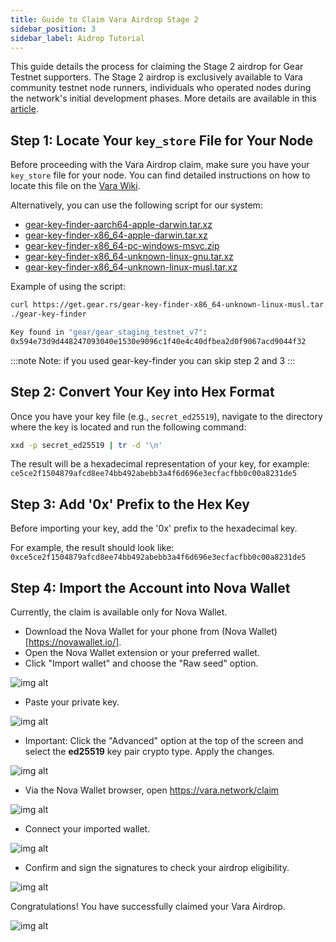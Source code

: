 ```yaml
---
title: Guide to Claim Vara Airdrop Stage 2
sidebar_position: 3
sidebar_label: Aidrop Tutorial
---
```


This guide details the process for claiming the Stage 2 airdrop for Gear Testnet supporters.
The Stage 2 airdrop is exclusively available to Vara community testnet node runners, individuals who operated nodes during the network's initial development phases.
More details are available in this [article](https://medium.com/@VaraNetwork/a-big-thank-you-to-the-vara-community-and-a-major-airdrops-update-38dbb4d8d6b2).

## Step 1: Locate Your `key_store` File for Your Node

Before proceeding with the Vara Airdrop claim, make sure you have your `key_store` file for your node. You can find detailed instructions on how to locate this file on the [Vara Wiki](https://wiki.gear-tech.io/docs/node/backup-restore/#network-key).

Alternatively, you can use the following script for our system:

- [gear-key-finder-aarch64-apple-darwin.tar.xz](https://get.gear.rs/gear-key-finder-aarch64-apple-darwin.tar.xz)
- [gear-key-finder-x86_64-apple-darwin.tar.xz](https://get.gear.rs/gear-key-finder-x86_64-apple-darwin.tar.xz)
- [gear-key-finder-x86_64-pc-windows-msvc.zip](https://get.gear.rs/gear-key-finder-x86_64-pc-windows-msvc.zip)
- [gear-key-finder-x86_64-unknown-linux-gnu.tar.xz](https://get.gear.rs/gear-key-finder-x86_64-unknown-linux-gnu.tar.xz)
- [gear-key-finder-x86_64-unknown-linux-musl.tar.xz](https://get.gear.rs/gear-key-finder-x86_64-unknown-linux-musl.tar.xz)

Example of using the script:

```bash
curl https://get.gear.rs/gear-key-finder-x86_64-unknown-linux-musl.tar.xz | tar xJ
./gear-key-finder

Key found in "gear/gear_staging_testnet_v7":
0x594e73d9d448247093040e1530e9096c1f40e4c40dfbea2d0f9067acd9044f32

```

:::note
Note: if you used gear-key-finder you can skip step 2 and 3
:::

## Step 2: Convert Your Key into Hex Format

Once you have your key file (e.g., `secret_ed25519`), navigate to the directory where the key is located and run the following command:

```bash
xxd -p secret_ed25519 | tr -d '\n'
```

The result will be a hexadecimal representation of your key, for example: `ce5ce2f1504879afcd8ee74bb492abebb3a4f6d696e3ecfacfbb0c00a8231de5`

## Step 3: Add '0x' Prefix to the Hex Key

Before importing your key, add the '0x' prefix to the hexadecimal key.

For example, the result should look like: `0xce5ce2f1504879afcd8ee74bb492abebb3a4f6d696e3ecfacfbb0c00a8231de5`

## Step 4: Import the Account into Nova Wallet

Currently, the claim is available only for Nova Wallet.

- Download the Nova Wallet for your phone from (Nova Wallet)[https://novawallet.io/].
- Open the Nova Wallet extension or your preferred wallet.
- Click "Import wallet" and choose the "Raw seed" option.

![img alt](./img/nova-1.jpeg)

- Paste your private key.

![img alt](./img/nova-2.jpeg)

- Important: Click the "Advanced" option at the top of the screen and select the **ed25519** key pair crypto type. Apply the changes.

![img alt](./img/nova-3.jpeg)

- Via the Nova Wallet browser, open https://vara.network/claim

![img alt](./img/nova-4.jpeg)

- Connect your imported wallet.

![img alt](./img/nova-5.jpeg)

- Confirm and sign the signatures to check your airdrop eligibility.

![img alt](./img/nova-6.jpeg)

Congratulations! You have successfully claimed your Vara Airdrop.

![img alt](./img/nova-7.jpg)
